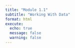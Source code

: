 ```yaml
---
title: "Module 1.1"
subtitle: "Working With Data"
format: html
execute: 
  echo: true
  message: false
  warning: false
---
```


